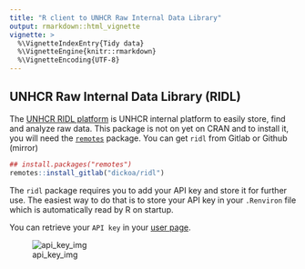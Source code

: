 ```yaml
---
title: "R client to UNHCR Raw Internal Data Library"
output: rmarkdown::html_vignette
vignette: >
  %\VignetteIndexEntry{Tidy data}
  %\VignetteEngine{knitr::rmarkdown}
  %\VignetteEncoding{UTF-8}
---
```


## UNHCR Raw Internal Data Library (RIDL)

The [UNHCR RIDL platform](https://ridl.unhcr.org) is UNHCR internal platform to easily store, find and analyze raw data.
This package is not on yet on CRAN and to install it, you will need the [`remotes`](https://github.com/r-lib/remotes) package.
You can get `ridl` from Gitlab or Github (mirror)

```r
## install.packages("remotes")
remotes::install_gitlab("dickoa/ridl")
```


The `ridl` package requires you to add your API key and store it for further use. The easiest way to do that is to store your API key in your `.Renviron` file which is automatically read by R on startup.

You can retrieve your `API key` in your [user page](https://ridl.unhcr.org/user/).


![api_key_img](./inst/img/ridl_api_key.png)
